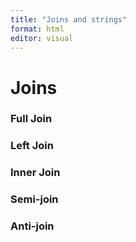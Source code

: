 ```yaml
---
title: "Joins and strings"
format: html
editor: visual
---
```


# Joins 

### Full Join 

### Left Join 

### Inner Join

### Semi-join 

### Anti-join 
